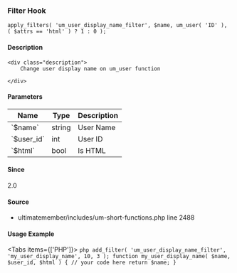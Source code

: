 
### Filter Hook    
    
```
apply_filters( 'um_user_display_name_filter', $name, um_user( 'ID' ), ( $attrs == 'html' ) ? 1 : 0 );
```

#### Description
    <div class="description">
        Change user display name on um_user function
 
    </div>

#### Parameters
            
<table className="table-auto mt-2 border dark:border-gray-500 p-5 text-sm text-left">
<thead>
<tr>
<th  className="px-3">Name</th>
<th  className="px-3">Type</th>
<th  className="px-3">Description</th>
</tr>
</thead>
<tbody>
               <tr >
               <td className="px-3 py-2">`$name`</td>
               <td className="px-3 py-2">string</td>
               <td className="px-3 py-2 text-sm">User Name</td>
               </tr>
               <tr >
               <td className="px-3 py-2">`$user_id`</td>
               <td className="px-3 py-2">int</td>
               <td className="px-3 py-2 text-sm">User ID</td>
               </tr>
               <tr >
               <td className="px-3 py-2">`$html`</td>
               <td className="px-3 py-2">bool</td>
               <td className="px-3 py-2 text-sm">Is HTML</td>
               </tr>
</tbody>
</table>

#### Since
<div class="description">
2.0
</div>

#### Source
  - <Link href="/developer/files/includes-um-short-functions#source-view.2488">ultimatemember/includes/um-short-functions.php</Link> <Link href="/developer/files/includes-um-short-functions#source-view.2488">line 2488</Link>



#### Usage Example

<Tabs items={['PHP']}>
    <Tab>
    ```php
    add_filter( 'um_user_display_name_filter', 'my_user_display_name', 10, 3 );
 function my_user_display_name( $name, $user_id, $html ) {
     // your code here
     return $name;
 }
    ```
    </Tab>
</Tabs>
